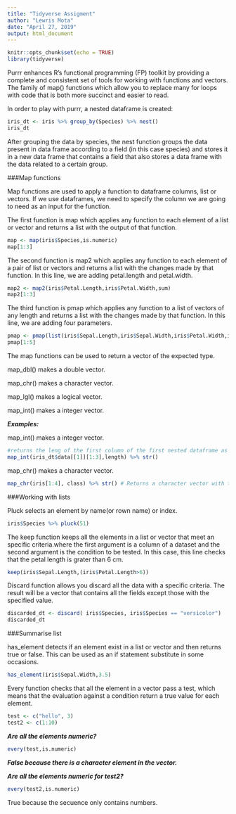 ```yaml
---
title: "Tidyverse Assigment"
author: "Lewris Mota"
date: "April 27, 2019"
output: html_document
---
```


```r
knitr::opts_chunk$set(echo = TRUE)
library(tidyverse)
```


Purrr enhances R’s functional programming (FP) toolkit by providing a complete and consistent set of tools for working with functions and vectors. The family of map() functions which allow you to replace many for loops with code that is both more succinct and easier to read. 

In order to play with purrr, a nested dataframe is created:
```r
iris_dt <- iris %>% group_by(Species) %>% nest()
iris_dt 
```
After grouping the data by species, the nest function groups the data present in data frame according to a field (in this case species) and stores it in a new data frame that contains a field that also stores a data frame with the data related to a certain group.

###Map functions

Map functions are used to apply a function to dataframe columns, list or vectors. If we use dataframes, we need to specify the column we are going to need as an input for the function.


The first function is map which applies any function to each element of a list or vector and returns a list with the output of that function.

```r

map <- map(iris$Species,is.numeric)
map[1:3]
```



The second function is map2 which applies any function to each element of a pair of list or vectors and returns a list with the changes made by that function. In this line, we are adding petal.length and petal.width.
```r
map2 <- map2(iris$Petal.Length,iris$Petal.Width,sum) 
map2[1:3]
```


The third function is pmap which applies any function to a list of vectors of any length and returns a list with the changes made by that function. In this line, we are adding four parameters.
```r
pmap <- pmap(list(iris$Sepal.Length,iris$Sepal.Width,iris$Petal.Width,iris$Petal.Length),sum)
pmap[1:5]
```

The map functions can be used to return a vector of the expected type. 

map_dbl() makes a double vector.

map_chr() makes a character vector.

map_lgl() makes a logical vector.

map_int() makes a integer vector.

***Examples:***

map_int() makes a integer vector.
```r
#returns the leng of the first column of the first nested dataframe as a int vector
map_int(iris_dt$data[[1]][1:3],length) %>% str()

```


map_chr() makes a character vector.
```r
map_chr(iris[1:4], class) %>% str() # Returns a character vector with the name of the data type
```


###Working with lists

Pluck selects an element by name(or rown name) or index.
```r
iris$Species %>% pluck(51)
```

The keep function keeps all the elements in a list or vector that meet an specific criteria.where the first argument is a column of a dataset and the second argument is the condition to be tested. In this case, this line checks that the petal length is grater than 6 cm.
```r

keep(iris$Sepal.Length,(iris$Petal.Length>6))

```


Discard function allows you discard all the data with a specific criteria. The result will be a vector that contains all the fields except those with the specified value.
```r
discarded_dt <- discard( iris$Species, iris$Species == "versicolor")
discarded_dt
```


###Summarise list

has_element detects if an element exist in a list or vector and then returns true or false. This can be used as an if statement substitute in some occasions.
```r
has_element(iris$Sepal.Width,3.5)
```

Every function checks that all the element in a vector pass a test, which means that the evaluation against a condition return a true value for each element.
```r
test <- c("hello", 3)
test2 <- c(1:10)
```
***Are all the elements numeric?***
```r
every(test,is.numeric)

```
***False because there is a character element in the vector.***

***Are all the elements numeric for test2?***
```r
every(test2,is.numeric)
```
True because the secuence only contains numbers.






